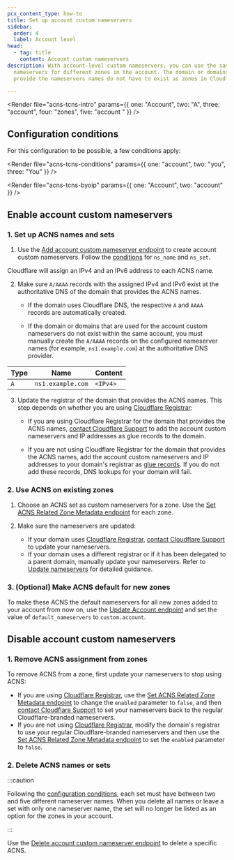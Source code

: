 ```yaml
---
pcx_content_type: how-to
title: Set up account custom nameservers
sidebar:
  order: 4
  label: Account level
head:
  - tag: title
    content: Account custom nameservers
description: With account-level custom nameservers, you can use the same custom
  nameservers for different zones in the account. The domain or domains that
  provide the nameservers names do not have to exist as zones in Cloudflare.

---
```



<Render file="acns-tcns-intro" params={{ one: "Account", two: "A", three: "account", four: "zones", five: "account " }} />

## Configuration conditions

For this configuration to be possible, a few conditions apply:

<Render file="acns-tcns-conditions" params={{ one: "account", two: "you", three: "You" }} />

<Render file="acns-tcns-byoip" params={{ one: "Account", two: "account" }} />

## Enable account custom nameservers

### 1. Set up ACNS names and sets

1. Use the [Add account custom nameserver endpoint](/api/operations/account-level-custom-nameservers-add-account-custom-nameserver) to create account custom nameservers. Follow the [conditions](#configuration-conditions) for `ns_name` and `ns_set`.

<Render file="ns-set-omission-callout" />

Cloudflare will assign an IPv4 and an IPv6 address to each ACNS name.

2. Make sure `A/AAAA` records with the assigned IPv4 and IPv6 exist at the authoritative DNS of the domain that provides the ACNS names.

   * If the domain uses Cloudflare DNS, the respective `A` and `AAAA` records are automatically created.

   * If the domain or domains that are used for the account custom nameservers do not exist within the same account, you must manually create the `A/AAAA` records on the configured nameserver names (for example, `ns1.example.com`) at the authoritative DNS provider.

  <Example>

  | Type | Name              | Content  |
  | ---- | ----------------- | -------- |
  | `A`  | `ns1.example.com` | `<IPv4>` |

  </Example>

3. Update the registrar of the domain that provides the ACNS names. This step depends on whether you are using [Cloudflare Registrar](/registrar/):

   * If you are using Cloudflare Registrar for the domain that provides the ACNS names, [contact Cloudflare Support](/support/contacting-cloudflare-support/) to add the account custom nameservers and IP addresses as glue records to the domain.

   * If you are not using Cloudflare Registrar for the domain that provides the ACNS names, add the account custom nameservers and IP addresses to your domain's registrar as [glue records](https://www.rfc-editor.org/rfc/rfc1912.html#section-2.3). If you do not add these records, DNS lookups for your domain will fail.

### 2. Use ACNS on existing zones

1. Choose an ACNS set as custom nameservers for a zone. Use the [Set ACNS Related Zone Metadata endpoint](/api/operations/account-level-custom-nameservers-usage-for-a-zone-set-account-custom-nameserver-related-zone-metadata) for each zone.

2. Make sure the nameservers are updated:

   * If your domain uses [Cloudflare Registrar](/registrar/), [contact Cloudflare Support](/support/contacting-cloudflare-support/) to update your nameservers.
   * If your domain uses a different registrar or if it has been delegated to a parent domain, manually update your nameservers. Refer to [Update nameservers](/dns/nameservers/update-nameservers/) for detailed guidance.

### 3. (Optional) Make ACNS default for new zones

To make these ACNS the default nameservers for all new zones added to your account from now on, use the [Update Account endpoint](/api/operations/accounts-update-account) and set the value of `default_nameservers` to `custom.account`.

## Disable account custom nameservers

### 1. Remove ACNS assignment from zones

To remove ACNS from a zone, first update your nameservers to stop using ACNS:

* If you are using [Cloudflare Registrar](/registrar/), use the [Set ACNS Related Zone Metadata endpoint](/api/operations/account-level-custom-nameservers-usage-for-a-zone-set-account-custom-nameserver-related-zone-metadata) to change the `enabled` parameter to `false`, and then [contact Cloudflare Support](/support/contacting-cloudflare-support/) to set your nameservers back to the regular Cloudflare-branded nameservers.
* If you are not using [Cloudflare Registrar](/registrar/), modify the domain's registrar to use your regular Cloudflare-branded nameservers and then use the [Set ACNS Related Zone Metadata endpoint](/api/operations/account-level-custom-nameservers-usage-for-a-zone-set-account-custom-nameserver-related-zone-metadata) to set the `enabled` parameter to `false`.

### 2. Delete ACNS names or sets

:::caution

Following the [configuration conditions](#configuration-conditions), each set must have between two and five different nameserver names. When you delete all names or leave a set with only one nameserver name, the set will no longer be listed as an option for the zones in your account.

:::

Use the [Delete account custom nameserver endpoint](/api/operations/account-level-custom-nameservers-delete-account-custom-nameserver) to delete a specific ACNS.
